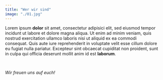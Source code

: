 ```yaml
---
title: "Wer wir sind"
image: "./01.jpg"
---
```


Lorem ipsum **dolor** sit amet, consectetur adipisici elit, sed eiusmod tempor
incidunt ut labore et dolore magna aliqua. Ut enim ad minim veniam, quis nostrud
exercitation ullamco laboris nisi ut aliquid ex ea commodi consequat. Quis aute
iure reprehenderit in voluptate velit esse cillum dolore eu fugiat nulla
pariatur. Excepteur sint obcaecat cupiditat non proident, sunt in culpa qui
officia deserunt mollit anim id est **laborum**.

<br />

_Wir freuen uns auf euch!_

<!-- Globale Krisen wie der Klimawandel, Artensterben oder die COVID-19 Pandemie
können nur kollektiv gelöst werden. Wir haben das Ziel, Austausch über
Nachhaltigkeit in der Gesellschaft zu fördern und damit Nachhaltigkeit höher auf
die Agenda setzen. Dieser Austausch soll sich aber nicht nur um Nachhaltigkeit
drehen, er soll selbst auch nachhaltig sein. Konzepte und Ideen, die wir
erarbeiten sollen nicht nur in unseren Köpfen bleiben, sondern auch den Weg in
eine Öffentlichkeit finden.

<br />

Deshalb arbeiten wir ergebnisorientiert an Zukunftsthemen, d.h. wir versuchen
mit konkreten Aktionen etwas zum Diskurs beizutragen. Wir organisieren
Konferenzen und andere interaktive Veranstaltungen, bei denen ihr selbst aktiv
werdet. Als Unterstützung geben wir euch Handwerkszeug und Ressourcen an die
Hand. Wir bringen Menschen aus unterschiedlichsten Disziplinen und mit diversen
Hintergründen zusammen um zu diskutieren und voneinander zu lernen. So können
**wir** mit euch zu **Multiplikator:Innen** werden, die nachhaltigen Wandel
unterstützen und vorantreiben. Gemeinsam mit euch wollen wir ein Netzwerk für
Nachhaltigkeit aufbauen - denn zusammen können wir was ändern. -->
